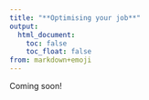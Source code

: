 ```yaml
---
title: "**Optimising your job**"
output:
  html_document:
    toc: false
    toc_float: false
from: markdown+emoji
---
```


Coming soon! 